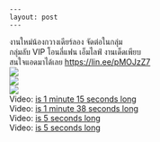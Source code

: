     --- 
    layout: post 
    --- 
    

&#3591;&#3634;&#3609;&#3651;&#3627;&#3617;&#3656;&#3609;&#3657;&#3629;&#3591;&#3585;&#3623;&#3634;&#3591;&#3648;&#3604;&#3637;&#3618;&#3619;&#3660;&#3621;&#3629;&#3591; &#3592;&#3633;&#3604;&#3605;&#3656;&#3629;&#3651;&#3609;&#3585;&#3621;&#3640;&#3656;&#3617;<br>&#3585;&#3621;&#3640;&#3656;&#3617;&#3621;&#3633;&#3610; VIP &#3650;&#3629;&#3609;&#3621;&#3637;&#3656;&#3649;&#3615;&#3609; &#3648;&#3629;&#3655;&#3617;&#3652;&#3621;&#3615;&#3660; &#3591;&#3634;&#3609;&#3648;&#3604;&#3655;&#3604;&#3648;&#3614;&#3637;&#3618;&#3610; <br>&#3626;&#3609;&#3651;&#3592;&#3649;&#3629;&#3604;&#3617;&#3634;&#3652;&#3604;&#3657;&#3648;&#3621;&#3618; <a href="https://lin.ee/pMOJzZ7" target="_blank" rel="nofollow noopener">https://lin.ee/pMOJzZ7</a><br><a href='https://sun9-79.userapi.com/impg/-ms_6oZ2sqj4-KyqssHAz2Sknjnsg9zMJdwIIA/c_oQxnW_NaI.jpg?size=972x1381&quality=96&sign=5aab9f3ce1d121a58b39b2107a2b39a7&type=album'><img src='https://sun9-79.userapi.com/impg/-ms_6oZ2sqj4-KyqssHAz2Sknjnsg9zMJdwIIA/c_oQxnW_NaI.jpg?size=425x604&quality=96&sign=ebf8fe9fa71d0d4658aac9cf6c40fa44&type=album'></a><br><a href='https://sun9-47.userapi.com/impg/CZCrN1IwGrxiiAzObwOVoL_3eM3uyCk0jnofJA/sLqQVQJbjl4.jpg?size=1080x1481&quality=96&sign=fff9b6a75d31ee452f2a376afb6710dd&type=album'><img src='https://sun9-47.userapi.com/impg/CZCrN1IwGrxiiAzObwOVoL_3eM3uyCk0jnofJA/sLqQVQJbjl4.jpg?size=440x604&quality=96&sign=0c705e5ee6c743f9fbffa71521c61df3&type=album'></a><br><a href='https://sun9-82.userapi.com/impg/HD-AJTJDO0-Bx6VwcmH-a2_keHwnjiMarNjW7A/W6QoZtF9R5E.jpg?size=1284x1923&quality=96&sign=47d622ee85ef9bf8b10d16a0488b2489&type=album'><img src='https://sun9-82.userapi.com/impg/HD-AJTJDO0-Bx6VwcmH-a2_keHwnjiMarNjW7A/W6QoZtF9R5E.jpg?size=403x604&quality=96&sign=ba23f6b4e0c6fbcee6b2d8ef0dfc22ab&type=album'></a><br>Video: <a href="https://vk.com/video-204157576_456239233?list=073e113439d8767c0c">is 1 minute 15 seconds long </a><br>Video: <a href="https://vk.com/video-204157576_456239234?list=8a677808623d07b26a">is 1 minute 38 seconds long </a><br>Video: <a href="https://vk.com/video-204157576_456239235?list=d6f734d2635704c300">is 5 seconds long </a><br>Video: <a href="https://vk.com/video-204157576_456239236?list=cb65d38568bd1c17be">is 5 seconds long </a>